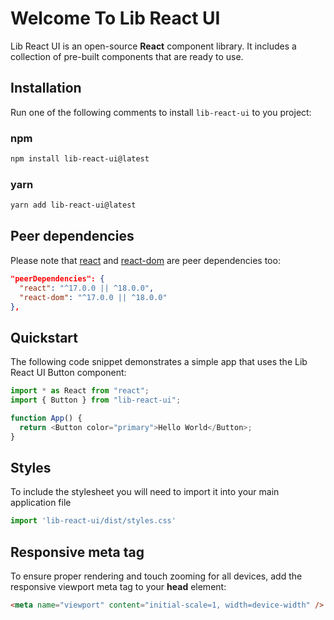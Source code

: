 
<Meta title="Introduction" />

# Welcome To Lib React UI

Lib React UI is an open-source **React** component library. It includes a collection of pre-built components
that are ready to use.

## Installation

Run one of the following comments to install `lib-react-ui` to you project:

### npm
```bash
npm install lib-react-ui@latest
```

### yarn
```bash
yarn add lib-react-ui@latest
```

## Peer dependencies

Please note that [react](https://www.npmjs.com/package/react) and [react-dom](https://www.npmjs.com/package/react-dom) are peer dependencies too:

```json
"peerDependencies": {
  "react": "^17.0.0 || ^18.0.0",
  "react-dom": "^17.0.0 || ^18.0.0"
},
```

## Quickstart 

The following code snippet demonstrates a simple app that uses the Lib React UI Button component:

```js
import * as React from "react";
import { Button } from "lib-react-ui";

function App() {
  return <Button color="primary">Hello World</Button>;
}
```

## Styles

To include the stylesheet you will need to import it into your main application file

```js
import 'lib-react-ui/dist/styles.css'
```

## Responsive meta tag

To ensure proper rendering and touch zooming for all devices, add the responsive viewport meta tag to your **head** element:

```html
<meta name="viewport" content="initial-scale=1, width=device-width" />
```
